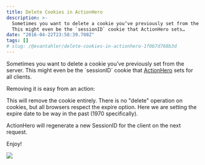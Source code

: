 ```yaml
---
title: Delete Cookies in ActionHero
description: >-
  Sometimes you want to delete a cookie you’ve previously set from the server.
  This might even be the `sessionID` cookie that ActionHero sets…
date: "2016-04-22T23:58:39.708Z"
tags: []
# slug: /@evantahler/delete-cookies-in-actionhero-1f0b7d768b3d
---
```


Sometimes you want to delete a cookie you’ve previously set from the server. This might even be the \`sessionID\` cookie that [ActionHero](http://www.actionherojs.com) sets for all clients.

Removing it is easy from an action:

This will remove the cookie entirely. There is no "delete" operation on cookies, but all browsers respect the expire option. Here we are setting the expire date to be way in the past (1970 specifically).

ActionHero will regenerate a new SessionID for the client on the next request.

Enjoy!

![](/images/medium-export/1__yaSgYY__jMyjBmlQyykLIpQ.png)
